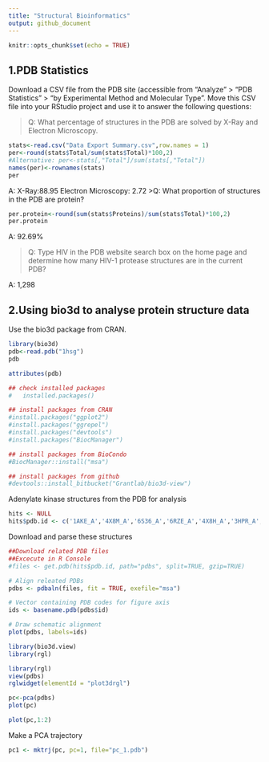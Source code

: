 ```yaml
---
title: "Structural Bioinformatics"
output: github_document
---
```


```r
knitr::opts_chunk$set(echo = TRUE)
```

## 1.PDB Statistics

Download a CSV file from the PDB site (accessible from “Analyze” > “PDB Statistics” > “by Experimental Method and Molecular Type”. Move this CSV file into your RStudio project and use it to answer the following questions:

>Q: What percentage of structures in the PDB are solved by X-Ray and Electron Microscopy.

```r
stats<-read.csv("Data Export Summary.csv",row.names = 1)
per<-round(stats$Total/sum(stats$Total)*100,2)
#Alternative: per<-stats[,"Total"]/sum(stats[,"Total"])
names(per)<-rownames(stats)
per
```
A: X-Ray:88.95 Electron Microscopy: 2.72
>Q: What proportion of structures in the PDB are protein?

```r
per.protein<-round(sum(stats$Proteins)/sum(stats$Total)*100,2)
per.protein
```
A: 92.69%

>Q: Type HIV in the PDB website search box on the home page and determine how many HIV-1 protease structures are in the current PDB?

A: 1,298

## 2.Using bio3d to analyse protein structure data

Use the bio3d package from CRAN.

```r
library(bio3d)
pdb<-read.pdb("1hsg")
pdb
```

```r
attributes(pdb)
```
```r
## check installed packages
#   installed.packages()

## install packages from CRAN
#install.packages("ggplot2") 
#install.packages("ggrepel")
#install.packages("devtools")
#install.packages("BiocManager")

## install packages from BioCondo
#BiocManager::install("msa")

## install packages from github
#devtools::install_bitbucket("Grantlab/bio3d-view")
```

Adenylate kinase structures from the PDB for analysis

```r
hits <- NULL
hits$pdb.id <- c('1AKE_A','4X8M_A','6S36_A','6RZE_A','4X8H_A','3HPR_A','1E4V_A','5EJE_A','1E4Y_A','3X2S_A','6HAP_A','6HAM_A','4K46_A','4NP6_A','3GMT_A','4PZL_A')

```

Download and parse these structures
```r
##Download related PDB files
##Excecute in R Console
#files <- get.pdb(hits$pdb.id, path="pdbs", split=TRUE, gzip=TRUE)
```

```r
# Align releated PDBs
pdbs <- pdbaln(files, fit = TRUE, exefile="msa")
```
```r
# Vector containing PDB codes for figure axis
ids <- basename.pdb(pdbs$id)

# Draw schematic alignment
plot(pdbs, labels=ids)
```

```r
library(bio3d.view)
library(rgl)
```


```r
library(rgl)
view(pdbs)
rglwidget(elementId = "plot3drgl")
```

```r
pc<-pca(pdbs)
plot(pc)
```

```r
plot(pc,1:2)
```

Make a PCA trajectory

```r
pc1 <- mktrj(pc, pc=1, file="pc_1.pdb")
```

